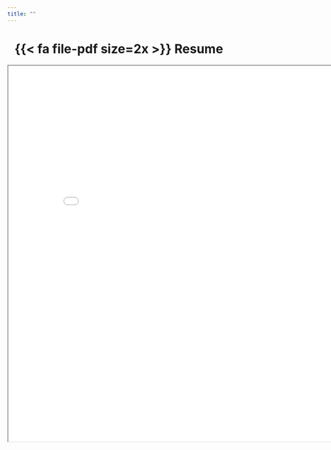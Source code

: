 ```yaml
---
title: ""
---
```


::: column-page
<center>

# {{< fa file-pdf size=2x >}} Resume

</center>
:::

<iframe width="850" height="850" src="documents/bradford_johnson_resume.pdf">

</iframe>
